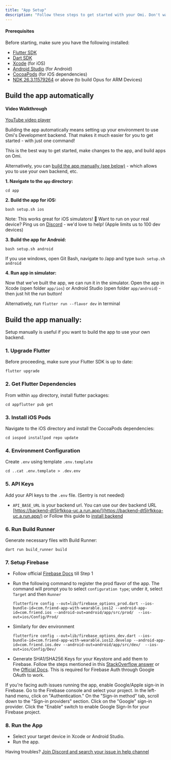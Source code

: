 ```yaml
---
title: "App Setup"
description: "Follow these steps to get started with your Omi. Don't want to bother with code? Use our official version on / store"
---
```


#### Prerequisites[​](#prerequisites "Direct link to Prerequisites")

Before starting, make sure you have the following installed:

* [Flutter SDK](https://docs.flutter.dev/get-started/install?_gl=1*15npmc9*_gcl_aw*R0NMLjE3MzEyNzExNTAuQ2owS0NRaUEwTUc1QmhEMUFSSXNBRWNadHdTR2U5Ujc5bUNNVEk0eDBlVFlMRy1nY2NpT3hSV3JkUUlaaDVjVEc5NU4zTm9BT3JGendja2FBdk9oRUFMd193Y0I.*_gcl_dc*R0NMLjE3MzEyNzExNTAuQ2owS0NRaUEwTUc1QmhEMUFSSXNBRWNadHdTR2U5Ujc5bUNNVEk0eDBlVFlMRy1nY2NpT3hSV3JkUUlaaDVjVEc5NU4zTm9BT3JGendja2FBdk9oRUFMd193Y0I.*_up*MQ..*_ga*NzUzOTkzMzIyLjE3MjgzMzc5MDY.*_ga_04YGWK0175*MTczMTI3MDU5MC40LjEuMTczMTI3MTE1My4wLjAuMA..)
* [Dart SDK](https://dart.dev/get-dart)
* [Xcode](https://developer.apple.com/xcode/) (for iOS)
* [Android Studio](https://developer.android.com/studio) (for Android)
* [CocoaPods](https://cocoapods.org/) (for iOS dependencies)
* [NDK 26.3.11579264](https://developer.android.com/ndk/downloads) or above (to build Opus for ARM Devices)

## Build the app automatically[​](#build-the-app-automatically "Direct link to Build the app automatically")

#### Video Walkthrough[​](#video-walkthrough "Direct link to Video Walkthrough")

[YouTube video player](https://www.youtube.com/embed/U6L8S1SaUls?si=etmPgly-7dhyXmG_)

Building the app automatically means setting up your environment to use Omi's Development backend. That makes it much easier for you to get started - with just one command!

This is the best way to get started, make changes to the app, and build apps on Omi.

Alternatively, you can [build the app manually (see below)](#build-the-app-manually) - which allows you to use your own backend, etc.

**1. Navigate to the `app` directory:**

```
cd app
```

**2. Build the app for iOS:**

```
bash setup.sh ios
```

Note: This works great for iOS simulators! 🎉 Want to run on your real device? Ping us on [Discord](https://discord.omi.me) - we'd love to help! (Apple limits us to 100 dev devices)

**3. Build the app for Android:**

```
bash setup.sh android
```

If you use windows, open Git Bash, navigate to /app and type `bash setup.sh android`

**4. Run app in simulator:**

Now that we've built the app, we can run it in the simulator. Open the app in Xcode (open folder `app/ios`) or Android Studio (open folder `app/android`) - then just hit the run button!

Alternatively, run `flutter run --flavor dev` in terminal

## Build the app manually:[​](#build-the-app-manually "Direct link to Build the app manually:")

Setup manually is useful if you want to build the app to use your own backend.

### 1. Upgrade Flutter[​](#1-upgrade-flutter "Direct link to 1. Upgrade Flutter")

Before proceeding, make sure your Flutter SDK is up to date:

```
flutter upgrade
```

### 2. Get Flutter Dependencies[​](#2-get-flutter-dependencies "Direct link to 2. Get Flutter Dependencies")

From within `app` directory, install flutter packages:

```
cd appflutter pub get
```

### 3. Install iOS Pods[​](#3-install-ios-pods "Direct link to 3. Install iOS Pods")

Navigate to the iOS directory and install the CocoaPods dependencies:

```
cd iospod installpod repo update
```

### 4. Environment Configuration[​](#4-environment-configuration "Direct link to 4. Environment Configuration")

Create `.env` using template `.env.template`

```
cd ..cat .env.template > .dev.env
```

### 5. API Keys[​](#5-api-keys "Direct link to 5. API Keys")

Add your API keys to the `.env` file. (Sentry is not needed)

* `API_BASE_URL` is your backend url. You can use our dev backend URL [https://backend-dt5lrfkkoa-uc.a.run.app/](https://backend-dt5lrfkkoa-uc.a.run.app/) or Follow this guide to [install backend](https://docs.omi.me/docs/developer/backend/Backend_Setup)

### 6. Run Build Runner[​](#6-run-build-runner "Direct link to 6. Run Build Runner")

Generate necessary files with Build Runner:

```
dart run build_runner build
```

### 7. Setup Firebase[​](#7-setup-firebase "Direct link to 7. Setup Firebase")

* Follow official [Firebase Docs](https://firebase.google.com/docs/flutter/setup) till Step 1

* Run the following command to register the prod flavor of the app. The command will prompt you to select `configuration type`; under it, select `Target` and then `Runner`

  ```
  flutterfire config --out=lib/firebase_options_prod.dart --ios-bundle-id=com.friend-app-with-wearable.ios12 --android-app-id=com.friend.ios --android-out=android/app/src/prod/  --ios-out=ios/Config/Prod/
  ```

* Similarly for dev environment

  ```
  flutterfire config --out=lib/firebase_options_dev.dart --ios-bundle-id=com.friend-app-with-wearable.ios12.develop --android-app-id=com.friend.ios.dev --android-out=android/app/src/dev/  --ios-out=ios/Config/Dev/
  ```

* Generate SHA1/SHA256 Keys for your Keystore and add them to Firebase. Follow the steps mentioned in this [StackOverflow answer](https://stackoverflow.com/a/56091158) or the [Official Docs](https://support.google.com/firebase/answer/9137403?hl=en). This is required for Firebase Auth through Google OAuth to work.

If you're facing auth issues running the app, enable Google/Apple sign-in in Firebase. Go to the Firebase console and select your project. In the left-hand menu, click on "Authentication." On the "Sign-in method" tab, scroll down to the "Sign-in providers" section. Click on the "Google" sign-in provider. Click the "Enable" switch to enable Google Sign-In for your Firebase project.

### 8. Run the App[​](#8-run-the-app "Direct link to 8. Run the App")

* Select your target device in Xcode or Android Studio.
* Run the app.

Having troubles? [Join Discord and search your issue in help channel](https://discord.gg/omi)
